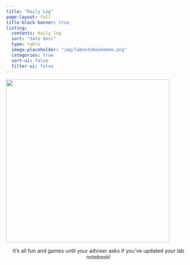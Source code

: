```yaml
---
title: "Daily Log"
page-layout: full
title-block-banner: true
listing:
  contents: daily_log
  sort: "date desc"
  type: table
  image-placeholder: "img/labnotebookmeme.png"
  categories: true
  sort-ui: false
  filter-ui: false
---
```


![](img/labnotebookmeme.png){fig-align="center" width="445"}

::: {style="text-align:center"}
It's all fun and games until your adviser asks if you've updated your lab notebook!
:::
